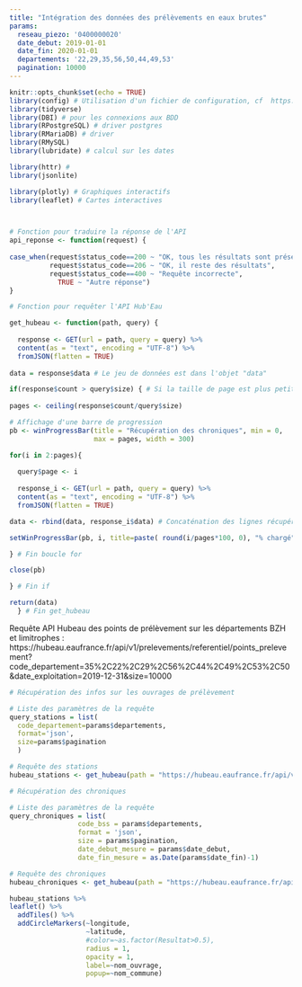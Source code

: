 ```yaml
---
title: "Intégration des données des prélèvements en eaux brutes"
params:
  reseau_piezo: '0400000020'
  date_debut: 2019-01-01
  date_fin: 2020-01-01
  departements: '22,29,35,56,50,44,49,53'
  pagination: 10000
---
```


```r
knitr::opts_chunk$set(echo = TRUE)
library(config) # Utilisation d'un fichier de configuration, cf  https://db.rstudio.com/best-practices/managing-credentials/#stored-in-a-file-with-config
library(tidyverse)
library(DBI) # pour les connexions aux BDD
library(RPostgreSQL) # driver postgres
library(RMariaDB) # driver
library(RMySQL)
library(lubridate) # calcul sur les dates

library(httr) #
library(jsonlite)

library(plotly) # Graphiques interactifs
library(leaflet) # Cartes interactives



# Fonction pour traduire la réponse de l'API
api_reponse <- function(request) {
  
case_when(request$status_code==200 ~ "OK, tous les résultats sont présents dans la réponse",
          request$status_code==206 ~ "OK, il reste des résultats",
          request$status_code==400 ~ "Requête incorrecte",
            TRUE ~ "Autre réponse")
}

# Fonction pour requêter l'API Hub'Eau

get_hubeau <- function(path, query) {
  
  response <- GET(url = path, query = query) %>% 
  content(as = "text", encoding = "UTF-8") %>%
  fromJSON(flatten = TRUE)
  
data = response$data # Le jeu de données est dans l'objet "data"

if(response$count > query$size) { # Si la taille de page est plus petite que le nb de résultats, faire une boucle pour les pages suivantes
  
pages <- ceiling(response$count/query$size)

# Affichage d'une barre de progression
pb <- winProgressBar(title = "Récupération des chroniques", min = 0,
                     max = pages, width = 300)

for(i in 2:pages){
  
  query$page <- i
  
  response_i <- GET(url = path, query = query) %>% 
  content(as = "text", encoding = "UTF-8") %>%
  fromJSON(flatten = TRUE)

data <- rbind(data, response_i$data) # Concaténation des lignes récupérées

setWinProgressBar(pb, i, title=paste( round(i/pages*100, 0), "% chargé")) # Avancement de la barre de progression

} # Fin boucle for

close(pb)

} # Fin if

return(data)
  } # Fin get_hubeau
```


Requête API Hubeau des points de prélèvement sur les départements BZH et limitrophes : https://hubeau.eaufrance.fr/api/v1/prelevements/referentiel/points_prelevement?code_departement=35%2C22%2C29%2C56%2C44%2C49%2C53%2C50&date_exploitation=2019-12-31&size=10000

```r

# Récupération des infos sur les ouvrages de prélèvement

# Liste des paramètres de la requête
query_stations = list(
  code_departement=params$departements,
  format='json',
  size=params$pagination
  )

# Requête des stations
hubeau_stations <- get_hubeau(path = "https://hubeau.eaufrance.fr/api/v1/prelevements/referentiel/ouvrages?", query = query_stations)

# Récupération des chroniques

# Liste des paramètres de la requête
query_chroniques = list(
                 code_bss = params$departements,
                 format = 'json',
                 size = params$pagination,
                 date_debut_mesure = params$date_debut,
                 date_fin_mesure = as.Date(params$date_fin)-1)

# Requête des chroniques
hubeau_chroniques <- get_hubeau(path = "https://hubeau.eaufrance.fr/api/v1/prelevements/chroniques?", query=query_chroniques)
```

```r
hubeau_stations %>%
leaflet() %>%
  addTiles() %>%
  addCircleMarkers(~longitude, 
                   ~latitude,
                   #color=~as.factor(Resultat>0.5),
                   radius = 1,
                   opacity = 1,
                   label=~nom_ouvrage,
                   popup=~nom_commune)
```